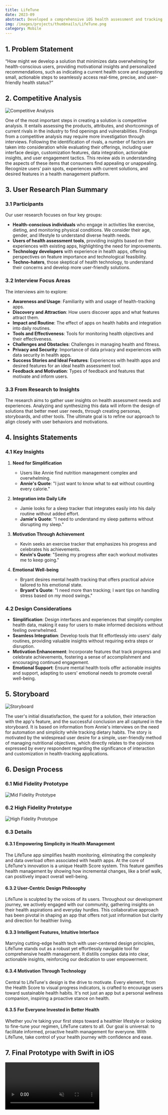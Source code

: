 ```yaml
---
title: LifeTune
date: 2023-09
abstract: Developed a comprehensive iOS health assessment and tracking app with SwiftUI and Swift.
img: /images/projects/thumbnails/LifeTune.png
category: Mobile
---
```


## 1. Problem Statement

“How might we develop a solution that minimizes data overwhelming for health-conscious users, providing motivational insights and personalized recommendations, such as indicating a current health score and suggesting small, actionable steps to seamlessly access real-time, precise, and user-friendly health status?”

## 2. Competitive Analysis

![Competitive Analysis](/images/projects/lifetune/Competitive-Analysis.jpg)

One of the most important steps in creating a solution is competitive analysis. It entails assessing the products, attributes, and shortcomings of current rivals in the industry to find openings and vulnerabilities. Findings from a competitive analysis may require more investigation through interviews. Following the identification of rivals, a number of factors are taken into consideration while evaluating their offerings, including user interface design, customization features, data integration, actionable insights, and user engagement tactics. This review aids in understanding the aspects of these items that consumers find appealing or unappealing. Recognize users' pain spots, experiences with current solutions, and desired features in a health management platform.

## 3. User Research Plan Summary

### 3.1 Participants

Our user research focuses on four key groups:

- **Health-conscious individuals** who engage in activities like exercise, dieting, and monitoring physical conditions. We consider their age, gender, and lifestyle to understand diverse health needs.
- **Users of health assessment tools**, providing insights based on their experiences with existing apps, highlighting the need for improvements.
- **Technology developers** with experience in health apps, offering perspectives on feature importance and technological feasibility.
- **Techno-haters**, those skeptical of health technology, to understand their concerns and develop more user-friendly solutions.

### 3.2 Interview Focus Areas

The interviews aim to explore:

- **Awareness and Usage**: Familiarity with and usage of health-tracking apps.
- **Discovery and Attraction**: How users discover apps and what features attract them.
- **Impact and Routine**: The effect of apps on health habits and integration into daily routines.
- **Tools and Effectiveness**: Tools for monitoring health objectives and their effectiveness.
- **Challenges and Obstacles**: Challenges in managing health and fitness.
- **Privacy and Security**: Importance of data privacy and experiences with data security in health apps.
- **Success Stories and Ideal Features**: Experiences with health apps and desired features for an ideal health assessment tool.
- **Feedback and Motivation**: Types of feedback and features that motivate and inform users.

### 3.3 From Research to Insights

The research aims to gather user insights on health assessment needs and experiences. Analyzing and synthesizing this data will inform the design of solutions that better meet user needs, through creating personas, storyboards, and other tools. The ultimate goal is to refine our approach to align closely with user behaviors and motivations.

## 4. Insights Statements

### 4.1 Key Insights

1. **Need for Simplification**

   - Users like Annie find nutrition management complex and overwhelming.
   - **Annie's Quote**: "I just want to know what to eat without counting every calorie."

2. **Integration into Daily Life**

   - Jamie looks for a sleep tracker that integrates easily into his daily routine without added effort.
   - **Jamie's Quote**: "I need to understand my sleep patterns without disrupting my sleep."

3. **Motivation Through Achievement**

   - Kevin seeks an exercise tracker that emphasizes his progress and celebrates his achievements.
   - **Kevin's Quote**: "Seeing my progress after each workout motivates me to keep going."

4. **Emotional Well-being**

   - Bryant desires mental health tracking that offers practical advice tailored to his emotional state.
   - **Bryant's Quote**: "I need more than tracking; I want tips on handling stress based on my mood swings."

### 4.2 Design Considerations

- **Simplification**: Design interfaces and experiences that simplify complex health data, making it easy for users to make informed decisions without feeling overwhelmed.
- **Seamless Integration**: Develop tools that fit effortlessly into users' daily routines, providing valuable insights without requiring extra steps or disruption.
- **Motivation Enhancement**: Incorporate features that track progress and celebrate achievements, fostering a sense of accomplishment and encouraging continued engagement.
- **Emotional Support**: Ensure mental health tools offer actionable insights and support, adapting to users' emotional needs to promote overall well-being.

## 5. Storyboard

![Storyboard](/images/projects/lifetune/Storyboard.jpg)

The user's initial dissatisfaction, the quest for a solution, their interaction with the app's feature, and the successful conclusion are all captured in the storyboard. It is based on information from Annie's interviews on the need for automation and simplicity while tracking dietary habits. The story is motivated by the widespread user desire for a simple, user-friendly method of managing nutritional objectives, which directly relates to the opinions expressed by every respondent regarding the significance of interaction and customization in health-tracking applications.

## 6. Design Process

### 6.1 Mid Fidelity Prototype

![Mid Fidelity Prototype](/images/projects/lifetune/Mid-Fidelity-Prototype.jpg)

### 6.2 High Fidelity Prototype

![High Fidelity Prototype](/images/projects/lifetune/High-Fidelity-Prototype.jpg)

### 6.3 Details

#### 6.3.1 Empowering Simplicity in Health Management

The LifeTune app simplifies health monitoring, eliminating the complexity and data overload often associated with health apps. At the core of LifeTune's innovation is a unique Health Score system. This feature gamifies health management by showing how incremental changes, like a brief walk, can positively impact overall well-being.

#### 6.3.2 User-Centric Design Philosophy

LifeTune is sculpted by the voices of its users. Throughout our development journey, we actively engaged with our community, gathering insights on their health aspirations and everyday hurdles. This collaborative approach has been pivotal in shaping an app that offers not just information but clarity and direction for healthier living.

#### 6.3.3 Intelligent Features, Intuitive Interface

Marrying cutting-edge health tech with user-centered design principles, LifeTune stands out as a robust yet effortlessly navigable tool for comprehensive health management. It distills complex data into clear, actionable insights, reinforcing our dedication to user empowerment.

#### 6.3.4 Motivation Through Technology

Central to LifeTune's design is the drive to motivate. Every element, from the Health Score to visual progress indicators, is crafted to encourage users toward sustainable health habits. It's not just an app but a personal wellness companion, inspiring a proactive stance on health.

#### 6.3.5 For Everyone Invested in Better Health

Whether you're taking your first steps toward a healthier lifestyle or looking to fine-tune your regimen, LifeTune caters to all. Our goal is universal: to facilitate informed, proactive health management for everyone. With LifeTune, take control of your health journey with confidence and ease.

## 7. Final Prototype with Swift in iOS

<video src="https://cdn.jsdelivr.net/gh/ZL-Asica/web-cdn@master/video/lifetune-demo.mp4" controls autoplay loop muted />
